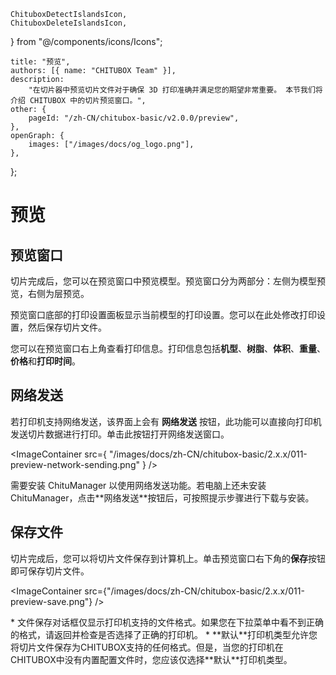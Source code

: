 	ChituboxDetectIslandsIcon,
	ChituboxDeleteIslandsIcon,
} from "@/components/icons/Icons";

	title: "预览",
	authors: [{ name: "CHITUBOX Team" }],
	description:
		"在切片器中预览切片文件对于确保 3D 打印准确并满足您的期望非常重要。 本节我们将介绍 CHITUBOX 中的切片预览窗口。",
	other: {
		pageId: "/zh-CN/chitubox-basic/v2.0.0/preview",
	},
	openGraph: {
		images: ["/images/docs/og_logo.png"],
	},
};

# 预览

## 预览窗口

切片完成后，您可以在预览窗口中预览模型。预览窗口分为两部分：左侧为模型预览，右侧为层预览。

预览窗口底部的打印设置面板显示当前模型的打印设置。您可以在此处修改打印设置，然后保存切片文件。

您可以在预览窗口右上角查看打印信息。打印信息包括**机型**、**树脂**、**体积**、**重量**、**价格**和**打印时间**。

## 网络发送

若打印机支持网络发送，该界面上会有 **网络发送** 按钮，此功能可以直接向打印机发送切片数据进行打印。单击此按钮打开<Link href="/zh-CN/chitu-manager/latest/ui-and-features/network-sending">网络发送窗口</Link>。

<ImageContainer
	src={
		"/images/docs/zh-CN/chitubox-basic/2.x.x/011-preview-network-sending.png"
	}
/>

<Admonition type="note" title="注意">
	需要安装 ChituManager 以使用网络发送功能。若电脑上还未安装 ChituManager，点击**网络发送**按钮后，可按照提示步骤进行下载与安装。
</Admonition>

## 保存文件

切片完成后，您可以将切片文件保存到计算机上。单击预览窗口右下角的**保存**按钮即可保存切片文件。

<ImageContainer
	src={"/images/docs/zh-CN/chitubox-basic/2.x.x/011-preview-save.png"}
/>

<Admonition type="note" title="注意">
    * 文件保存对话框仅显示打印机支持的文件格式。如果您在下拉菜单中看不到正确的格式，请返回并检查是否选择了正确的打印机。
    * **默认**打印机类型允许您将切片文件保存为CHITUBOX支持的任何格式。但是，当您的打印机在CHITUBOX中没有内置配置文件时，您应该仅选择**默认**打印机类型。
</Admonition>

